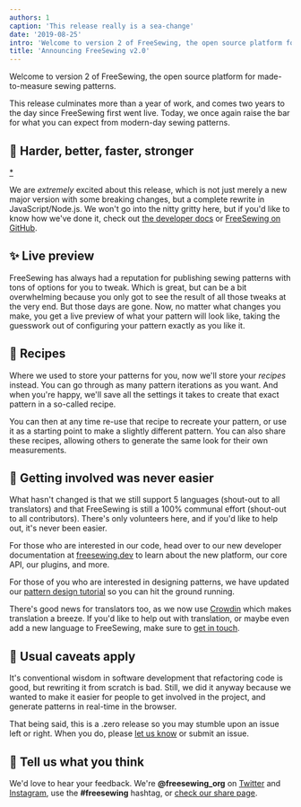```yaml
---
authors: 1
caption: 'This release really is a sea-change'
date: '2019-08-25'
intro: 'Welcome to version 2 of FreeSewing, the open source platform for made-to-measure sewing patterns.'
title: 'Announcing FreeSewing v2.0'
---
```


Welcome to version 2 of FreeSewing, the open source platform for
made-to-measure sewing patterns.

This release culminates more than a year of work, and comes two years to the
day since FreeSewing first went live. Today, we once again raise the bar for
what you can expect from modern-day sewing patterns.

<!-- truncate -->

## 🦄 Harder, better, faster, stronger

[\*](https://www.youtube.com/watch?v=GDpmVUEjagg)

We are _extremely_ excited about this release, which is not just merely a new
major version with some breaking changes, but a complete rewrite in
JavaScript/Node.js. We won't go into the nitty gritty here, but if you'd like
to know how we've done it, check out [the developer
docs](https://freesewing.dev) or [FreeSewing on
GitHub](https://github.com/freesewing).

## ✨ Live preview

FreeSewing has always had a reputation for publishing sewing patterns with tons
of options for you to tweak. Which is great, but can be a bit overwhelming
because you only got to see the result of all those tweaks at the very end.
But those days are gone. Now, no matter what changes you make, you get a live
preview of what your pattern will look like, taking the guesswork out of
configuring your pattern exactly as you like it.

## 🧂 Recipes

Where we used to store your patterns for you, now we'll store your _recipes_
instead. You can go through as many pattern iterations as you want. And when
you're happy, we'll save all the settings it takes to create that exact pattern
in a so-called recipe.

You can then at any time re-use that recipe to recreate your pattern, or use it
as a starting point to make a slightly different pattern. You can also share
these recipes, allowing others to generate the same look for their own
measurements.

## 🤝 Getting involved was never easier

What hasn't changed is that we still support 5 languages (shout-out to all
translators) and that FreeSewing is still a 100% communal effort (shout-out to
all contributors). There's only volunteers here, and if you'd like to help out,
it's never been easier.

For those who are interested in our code, head over to our new developer
documentation at [freesewing.dev](https://freesewing.dev) to learn about the
new platform, our core API, our plugins, and more.

For those of you who are interested in designing patterns, we have updated our
[pattern design tutorial](https://freesewing.dev/tutorial) so you can hit the
ground running.

There's good news for translators too, as we now use
[Crowdin](https://crowdin.com/) which makes translation a breeze. If you'd like
to help out with translation, or maybe even add a new language to FreeSewing,
make sure to [get in touch](https://discord.freesewing.org/).

## 💩 Usual caveats apply

It's conventional wisdom in software development that refactoring code is good,
but rewriting it from scratch is bad. Still, we did it anyway because we wanted
to make it easier for people to get involved in the project, and generate
patterns in real-time in the browser.

That being said, this is a .zero release so you may stumble upon an issue left
or right. When you do, please [let us know](https://discord.freesewing.org/) or
submit an issue.

## 🤞 Tell us what you think

We'd love to hear your feedback. We're **@freesewing_org** on
[Twitter](https://twitter.com/freesewing_org) and
[Instagram](https://instagram.com/freesewing_org), use the **#freesewing**
hashtag, or [check our share page](/share).
